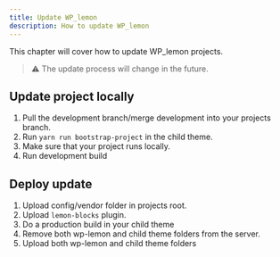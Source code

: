 ```yaml
---
title: Update WP_lemon
description: How to update WP_lemon
---
```


This chapter will cover how to update WP_lemon projects.

> ⚠️
> The update process will change in the future.

## Update project locally

1. Pull the development branch/merge development into your projects branch.
2. Run `yarn run bootstrap-project` in the child theme.
3. Make sure that your project runs locally.
4. Run development build

## Deploy update

1. Upload config/vendor folder in projects root.
2. Upload `lemon-blocks` plugin.
3. Do a production build in your child theme
4. Remove both wp-lemon and child theme folders from the server.
5. Upload both wp-lemon and child theme folders
